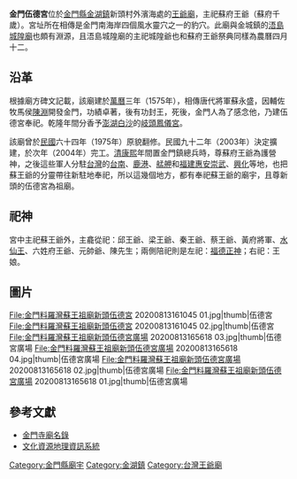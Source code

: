 '''金門伍德宮'''位於[[金門縣|金門縣]][[金湖鎮|金湖鎮]]新頭村外濱海處的[[王爺廟|王爺廟]]，主祀蘇府王爺（蘇府千歲）。宮址所在相傳是金門南海岸四個風水靈穴之一的豹穴。此廟與金城鎮的[[浯島城隍廟|浯島城隍廟]]也頗有淵源，且浯島城隍廟的主祀城隍爺也和蘇府王爺祭典同樣為農曆四月十二。

==沿革==
根據廟方碑文記載，該廟建於[[萬曆|萬曆]]三年（1575年），相傳唐代將軍蘇永盛，因輔佐牧馬侯[[陳淵_(唐朝)|陳淵]]開發金門，功績卓著，後有功封王，死後，金門人為了感念他，乃建伍德宮奉祀。乾隆年間分香予[[澎湖|澎湖]][[白沙|白沙]]的[[岐頭鳳儀宮|岐頭鳳儀宮]]。

該廟曾於[[民國紀年|民國]]六十四年（1975年）原貌翻修。民國九十二年（2003年）決定擴建，於次年（2004年）完工。[[清|清]][[康熙|康熙]]年間置金門鎮總兵時，尊蘇府王爺為護營神，之後這些軍人分駐[[台灣|台灣]]的[[台南|台南]]、[[鹿港|鹿港]]、[[艋舺|艋舺]]和[[福建|福建]][[崇武鎮|惠安崇武]]、[[興化縣_(福建)|興化]]等地，也把蘇王爺的分靈帶往新駐地奉祀，所以這幾個地方，都有奉祀蘇王爺的廟宇，且尊新頭的伍德宮為祖廟。

==祀神==
宮中主祀蘇王爺外，主龕從祀：邱王爺、梁王爺、秦王爺、蔡王爺、黃府將軍、[[水仙王|水仙王]]、六姓府王爺、元帥爺、陳先生；兩側陪祀則是左祀：[[福德正神|福德正神]]；右祀：王娘。

== 圖片 ==
<gallery>
File:金門料羅灣蘇王祖廟新頭伍德宮 20200813161045 01.jpg|thumb|伍德宮
File:金門料羅灣蘇王祖廟新頭伍德宮 20200813161045 02.jpg|thumb|伍德宮
File:金門料羅灣蘇王祖廟新頭伍德宮廣場 20200813165618 03.jpg|thumb|伍德宮廣場
File:金門料羅灣蘇王祖廟新頭伍德宮廣場 20200813165618 04.jpg|thumb|伍德宮廣場
File:金門料羅灣蘇王祖廟新頭伍德宮廣場 20200813165618 02.jpg|thumb|伍德宮廣場
File:金門料羅灣蘇王祖廟新頭伍德宮廣場 20200813165618 01.jpg|thumb|伍德宮廣場
</gallery>

==參考文獻==
*[https://web.archive.org/web/20170304035425/http://temple.kinmen.gov.tw/chinese/Photo_Detail.aspx?s=278 金門寺廟名錄]
*[http://crgis.rchss.sinica.edu.tw/temples/KinmenCounty/jinhu/902003006-WDG 文化資源地理資訊系統] {{Wayback|url=http://crgis.rchss.sinica.edu.tw/temples/KinmenCounty/jinhu/902003006-WDG |date=20170304041533 }}

[[Category:金門縣廟宇|Category:金門縣廟宇]]
[[Category:金湖鎮|Category:金湖鎮]]
[[Category:台灣王爺廟|Category:台灣王爺廟]]